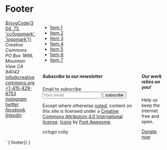 
<Meta title="Patterns/Footer" />

# Footer

<footer class="main-footer">
  <div class="container">
    <div class="columns">
      <div class="column is-one-quarter">
        <a href="https://creativecommons.org" aria-label="home" class="main-logo margin-bottom-bigger">
          <span class="has-text-white">${svgCode(304, 73, 'cc/logomark', 'logomark')}</span>
        </a>
        <div>
          <address class="margin-bottom-normal">Creative Commons<br/>PO Box 1866, Mountain View CA 94042</address>
          <a href="mailto:info@creativecommons.org" class="mail">info@creativecommons.org</a><br/>
          <a href="tel://+1-415-429-6753" class="phone">+1-415-429-6753</a>
        </div>
        <div class="margin-vertical-large">
          <a href="https://www.instagram.com/creativecommons" aria-label="instagram" class="social has-text-white" target="_blank" rel="noopener">
            <i class="icon margin-right-small is-size-4">instagram</i>
          </a>
          <a href="https://www.twitter.com/creativecommons" aria-label="twitter" class="social has-text-white" target="_blank" rel="noopener">
            <i class="icon margin-right-small is-size-4">twitter</i>
          </a>
          <a href="https://www.facebook.com/creativecommons" aria-label="facebook" class="social has-text-white" target="_blank" rel="noopener">
            <i class="icon margin-right-small is-size-4">facebook</i>
          </a>
          <a href="https://www.linkedin.com/company/creative-commons/" aria-label="linkedin" class="social has-text-white" target="_blank" rel="noopener">
            <i class="icon margin-right-small is-size-4">linkedin</i>
          </a>
        </div>
      </div>
      <div class="column is-three-quarters">
        <div class="columns">
          <div class="column is-full">
            <nav aria-label="footerlinks" class="footer-navigation">
              <ul class="menu">
                <li><a href="#" class="menu-item">Item 1</a></li>
                <li><a href="#" class="menu-item">Item 2</a></li>
                <li><a href="#" class="menu-item">Item 3</a></li>
                <li><a href="#" class="menu-item">Item 4</a></li>
                <li><a href="#" class="menu-item">Item 5</a></li>
                <li><a href="#" class="menu-item">Item 6</a></li>
                <li><a href="#" class="menu-item">Item 7</a></li>
              </ul>
            </nav>
          </div>
        </div>
        <div class="columns">
          <div class="column is-two-thirds">
            <div class="subscription">
              <h5 class="b-header">Subscribe to our newsletter</h5>
              <form action="https://creativecommons.us4.list-manage.com/subscribe/post?u=fd30364b6577b471373d6076c&amp;id=4603fe102a" method="post" id="mc-embedded-subscribe-form" name="mc-embedded-subscribe-form" class="validate newsletter" target="_blank" novalidate>
                <label for="mce-EMAIL" class="is-sr-only">Email to subscribe</label>
                <input type="email" value="" name="EMAIL" class="email input" id="mce-EMAIL" placeholder="Your email" required>
                <!-- real people should not fill this in and expect good things - do not remove this or risk form bot signups-->
                <div style="position: absolute; left: -5000px;" aria-hidden="true"><input type="text" name="b_fd30364b6577b471373d6076c_4603fe102a" tabindex="-1" value=""></div>
                <input type="submit" value="subscribe" id="mc-embedded-subscribe" class="button small">
              </form>
            </div>
            <div class="attribution margin-top-bigger">
              <p class="caption">
                Except where otherwise
                <a href="https://creativecommons.org/policies#license" target="_blank" rel="noopener">noted</a>,
                content on this site is licensed under a
                <a href="https://creativecommons.org/licenses/by/4.0/" target="_blank" rel="noopener">Creative Commons Attribution 4.0 International license</a>.
                <a href="https://creativecommons.org/website-icons" target="_blank" rel="noopener">Icons</a>
                by
                <a href="https://fontawesome.com/" target="_blank" rel="noopener">Font Awesome</a>.
              </p>
              <div class="margin-top-smaller">
                <i class="icon margin-right-small is-size-4">cclogo</i>
                <i class="icon margin-right-small is-size-4">ccby</i>
              </div>
            </div>
          </div>
          <div class="column is-one-third">
            <aside class="donate-section">
              <h5>Our work relies on you!</h5>
              <p>Help us keep the internet free and open.</p>
              <a class="button small donate" href="https://creativecommons.org/donate?c_src=website&c_src2=GlobalFooter">
                <i class="icon cc-letterheart-filled margin-right-small is-size-5 padding-top-smaller"></i>
                Donate now
              </a>
            </aside>
          </div>
        </div>
      </div>
    </div>
  </div>
</footer>`

<Canvas mdxSource={footer()}>
  <Story name="Default" parameters={{
    design: figmaConfig("639%3A185")
  }}>{
    footer()
  }</Story>
</Canvas>
